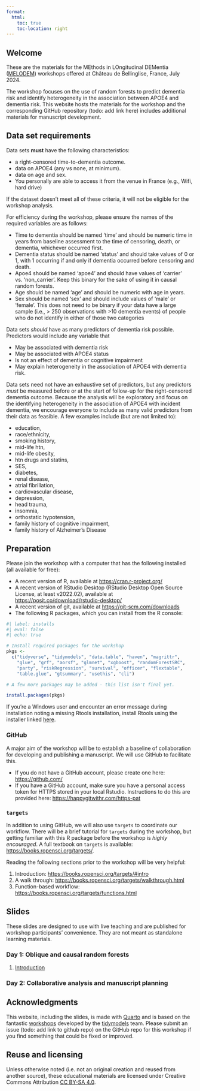 ```yaml
---
format:
  html:
    toc: true
    toc-location: right
---
```


## Welcome

These are the materials for the MEthods in LOngitudinal DEMentia ([MELODEM](http://www.melodem.org/)) workshops offered at Château de Bellinglise, France, July 2024. 

The workshop focuses on the use of random forests to predict dementia risk and identify heterogeneity in the association between APOE4 and dementia risk. This website hosts the materials for the workshop and the corresponding GitHub repository (todo: add link here) includes additional materials for manuscript development.

## Data set requirements

Data sets **must** have the following characteristics:

- a right-censored time-to-dementia outcome.
- data on APOE4 (any vs none, at minimum).
- data on age and sex.
- You personally are able to access it from the venue in France (e.g., Wifi, hard drive) 

If the dataset doesn’t meet all of these criteria, it will not be eligible for the workshop analysis.

For efficiency during the workshop, please ensure the names of the required variables are as follows: 

- Time to dementia should be named ‘time’ and should be numeric time in years from baseline assessment to the time of censoring, death, or dementia, whichever occurred first.
- Dementia status should be named ‘status’ and should take values of 0 or 1, with 1 occurring if and only if dementia occurred before censoring and death.
- Apoe4 should be named ‘apoe4’ and should have values of ‘carrier’ vs. ‘non_carrier’. Keep this binary for the sake of using it in causal random forests.
- Age should be named ‘age’ and should be numeric with age in years.
- Sex should be named ‘sex’ and should include values of ‘male’ or ‘female’. This does not need to be binary if your data have a large sample (i.e., > 250 observations with >10 dementia events) of people who do not identify in either of those two categories

Data sets *should* have as many predictors of dementia risk possible. Predictors would include any variable that 

- May be associated with dementia risk 
- May be associated with APOE4 status
- Is not an effect of dementia or cognitive impairment 
- May explain heterogeneity in the association of APOE4 with dementia risk.

Data sets need not have an exhaustive set of predictors, but any predictors *must* be measured before or at the start of follow-up for the right-censored dementia outcome. Because the analysis will be exploratory and focus on the identifying heterogeneity in the association of APOE4 with incident dementia, we encourage everyone to include as many valid predictors from their data as feasible. A few examples include (but are not limited to):

- education, 
- race/ethnicity, 
- smoking history, 
- mid-life htn, 
- mid-life obesity, 
- htn drugs and statins,
- SES,
- diabetes,
- renal disease,
- atrial fibrillation, 
- cardiovascular disease, 
- depression, 
- head trauma, 
- insomnia, 
- orthostatic hypotension, 
- family history of cognitive impairment,
- family history of Alzheimer’s Disease



## Preparation

Please join the workshop with a computer that has the following installed (all available for free):

-   A recent version of R, available at <https://cran.r-project.org/>
-   A recent version of RStudio Desktop (RStudio Desktop Open Source License, at least v2022.02), available at <https://posit.co/download/rstudio-desktop/>
-   A recent version of git, available at <https://git-scm.com/downloads>
-   The following R packages, which you can install from the R console:

```r
#| label: installs
#| eval: false
#| echo: true

# Install required packages for the workshop
pkgs <- 
  c("tidyverse", "tidymodels", "data.table", "haven", "magrittr",
    "glue", "grf", "aorsf", "glmnet", "xgboost", "randomForestSRC",
    "party", "riskRegression", "survival", "officer", "flextable", 
    "table.glue", "gtsummary", "usethis", "cli")

# A few more packages may be added - this list isn't final yet.

install.packages(pkgs)
```

If you're a Windows user and encounter an error message during installation noting a missing Rtools installation, install Rtools using the installer linked [here](https://cran.r-project.org/bin/windows/Rtools/).

### GitHub

A major aim of the workshop will be to establish a baseline of collaboration for developing and publishing a manuscript. We will use GitHub to facilitate this. 

-    If you do not have a GitHub account, please create one here: <https://github.com/>
-    If you have a GitHub account, make sure you have a personal access token for HTTPS stored in your local Rstudio. Instructions to do this are provided here: <https://happygitwithr.com/https-pat>

### `targets`

In addition to using GitHub, we will also use `targets` to coordinate our workflow. There will be a brief tutorial for `targets` during the workshop, but getting familiar with this R package before the workshop is *highly encouraged*. A full textbook on `targets` is available: <https://books.ropensci.org/targets/>. 

Reading the following sections prior to the workshop will be very helpful:

1. Introduction: <https://books.ropensci.org/targets/#intro>
2. A walk through: <https://books.ropensci.org/targets/walkthrough.html>
3. Function-based workflow: <https://books.ropensci.org/targets/functions.html>

## Slides

These slides are designed to use with live teaching and are published for workshop participants' convenience. They are not meant as standalone learning materials.

### Day 1: Oblique and causal random forests

1. [Introduction](slides/01-introduction.html){target="_blank"}

### Day 2: Collaborative analysis and manuscript planning

<!-- -   02: [Feature engineering using recipes](slides/advanced-02-feature-engineering.html){target="_blank"} -->
<!-- -   03: [Tuning hyperparameters (grid search)](slides/advanced-03-tuning-hyperparameters.html){target="_blank"} -->
<!-- -   04: [Grid search via racing](slides/advanced-04-racing.html){target="_blank"} -->
<!-- -   05: [Iterative search](slides/advanced-05-iterative.html){target="_blank"} -->
<!-- -   06: [Wrapping up](slides/advanced-06-wrapping-up.html){target="_blank"} -->

<!-- ### Extra content (time permitting) -->

<!-- -   [Intro: Time-based splitting](slides/intro-extra-time-splits.html){target="_blank"} -->
<!-- -   [Intro: Using workflowsets](slides/intro-extra-workflowsets.html){target="_blank"} -->
<!-- -   [Intro: Using recipes](slides/intro-extra-recipes.html){target="_blank"} -->
<!-- -   [Advanced: Transit case study (includes stacking)](slides/extras-transit-case-study.html){target="_blank"} -->
<!-- -   [Advanced: Effect encoding](slides/extras-effect-encodings.html){target="_blank"} -->
<!-- -   [Advanced: Model deployment](slides/extras-vetiver.html){target="_blank"} -->


<!-- There's also a page for [slide annotations](slides/annotations.html){target="_blank"}; these are extra notes for selected slides. -->

## Acknowledgments {.appendix}

This website, including the slides, is made with [Quarto](https://quarto.org/) and is based on the fantastic [workshops](https://workshops.tidymodels.org/) developed by the [tidymodels](https://www.tidymodels.org/) team. Please submit an issue (todo: add link to github repo) on the GitHub repo for this workshop if you find something that could be fixed or improved.


## Reuse and licensing {.appendix}

Unless otherwise noted (i.e. not an original creation and reused from another source), these educational materials are licensed under Creative Commons Attribution [CC BY-SA 4.0](https://creativecommons.org/licenses/by-sa/4.0/).
